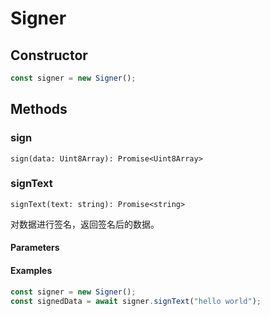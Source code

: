 # Signer

## Constructor

```typescript
const signer = new Signer();
```

## Methods

### sign

`sign(data: Uint8Array): Promise<Uint8Array>`

### signText

`signText(text: string): Promise<string>`

对数据进行签名，返回签名后的数据。

#### Parameters

#### Examples

```typescript
const signer = new Signer();
const signedData = await signer.signText("hello world");
```
